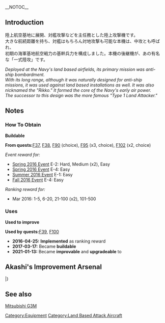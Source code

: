 __NOTOC__

{{EquipmentInfo|168}}
==Introduction==
陸上航空基地に展開、対艦攻撃などを主任務とした陸上攻撃機です。<br>
大きな航続距離を持ち、対艦はもちろん対地攻撃も可能な本機は、中攻とも呼ばれ、<br>
初期の海軍基地航空戦力の基幹兵力を構成しました。本機の後継機が、あの有名な「一式陸攻」です。

''Deployed at the Navy's land based airfields, its primary mission was anti-ship bombardment.''<br>
''With its long range, although it was naturally designed for anti-ship missions, it was used against land based installations as well.  It was also nicknamed the "Rikko." It formed the core of the Navy's early air power.  The successor to this design was the more famous "Type 1 Land Attacker."''

==Notes==
<div class="mw-collapsible"><h3>How To Obtain</h3>
<div class="mw-collapsible-content">
'''Buildable'''

'''From quests: '''[[Quests#F37|F37]], [[Quests#F38|F38]], [[Quests#F90|F90]] (choice), [[Quests#F95|F95]] (x3, choice), [[Quests#F102|F102]] (x2, choice)

''Event reward for:''
* [[Spring 2016 Event]] E-2: Hard, Medium (x2), Easy
* [[Spring 2016 Event]] E-4: Easy
* [[Summer 2016 Event]] E-1: Easy
* [[Fall 2016 Event]] E-4: Easy

''Ranking reward for:''
* Mar 2016: 1-5, 6-20, 21-100 (x2), 101-500

</div></div>

<div class="mw-collapsible"><h3>Uses</h3>
<div class="mw-collapsible-content">
'''Used to improve''' {{Equipment/Link|Do 17 Z-2}}

'''Used by quests: '''[[Quests#F39|F39]], [[Quests#F100|F100]]

</div></div>


<div class="mw-collapsible><h3>Updates History</h3>
<div class="mw-collapsible-content>
* '''2016-04-25:''' '''Implemented''' as ranking reward
* '''2017-03-17:''' Became '''buildable'''
* '''2021-01-13:''' Became '''improvable''' and '''upgradeable''' to {{Equipment/Link|Type 1 Land-based Attack Aircraft}}
</div></div>

==Akashi's Improvement Arsenal==
{{AkashiWorkshop}}
{{AkashiWorkshopLine
|Name=Type 96 Land Attacker
|ItemType=Land Based Attack Aircraft
|Fuel=330
|Ammo=370
|Steel=0
|Baux=440
|Mats0-5=3/4
|Mats6-9=5/6
|Mats10=6/9
|Screws0-5=3/3
|Screws6-9=3/4
|Screws10=4/5
|EquipConsume0-5=1x{{GreenPlane|Type 96 Fighter}}
|EquipConsume6-9=1x{{BluePlane|Type 97 Torpedo Bomber}}
|EquipConsume10=2x{{RedPlane|Type 99 Dive Bomber}}
|Sun=✓
|Thu=✓
|Fri=✓
|Sat=✓
|2ndShip=[[Fusou]]
|Notes = Uses [[Type 96 Fighter]] for improvement up to ★+6 <br> Uses [[Type 97 Torpedo Bomber]] for improvement past ★+6 <br> Uses 2 [[Type 99 Dive Bomber]] for upgrade to [[Type 1 Land Attacker]].
}}
|}


==See also==
[[wikipedia:Mitsubishi_G3M|Mitsubishi G3M]]
{{Equipmentlist}}
[[Category:Equipment]]
[[Category:Land Based Attack Aircraft]]